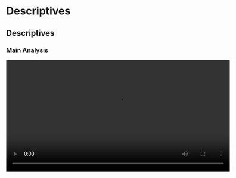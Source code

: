 # Descriptives

## Descriptives

### Main Analysis

<video width="600" controls><source src="/assets/videos/Descriptives/Descriptives_1_Main-Analysis.mp4" type="video/mp4">Your browser does not support the video tag.</video>

### Assumption Checks

<video width="600" controls><source src="/assets/videos/Descriptives/Descriptives_2_Assumption-Checks.mp4" type="video/mp4">Your browser does not support the video tag.</video>

### Distribution and Box Plots

<video width="600" controls><source src="/assets/videos/Descriptives/Descriptives_3_Distribution-and-Box-Plots.mp4" type="video/mp4">Your browser does not support the video tag.</video>

### Scatter Plot

<video width="600" controls><source src="/assets/videos/Descriptives/Descriptives_4_Scatter-Plot.mp4" type="video/mp4">Your browser does not support the video tag.</video>

### Pie Charts

<video width="600" controls><source src="/assets/videos/Descriptives/Descriptives_5_Pie-Charts.mp4" type="video/mp4">Your browser does not support the video tag.</video>

### Dispersion

<video width="600" controls><source src="/assets/videos/Descriptives/Descriptives_6_Dispersion.mp4" type="video/mp4">Your browser does not support the video tag.</video>

